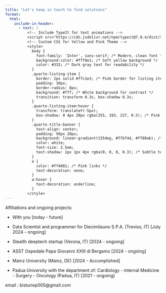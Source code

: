 ```yaml
---
title: "Let's keep in touch to find solutions"
format:
  html:
    include-in-header: 
      - text: |
          <!-- Include TypeIt for text animations -->
          <script src="https://cdn.jsdelivr.net/npm/typeit@7.0.4/dist/typeit.min.js"></script>
          <!-- Custom CSS for Yellow and Pink Theme -->
          <style>
            body {
              font-family: 'Inter', sans-serif; /* Modern, clean font */
              background-color: #fff8e1; /* Soft yellow background */
              color: #333; /* Dark gray text for readability */
            }
            .quarto-listing-item {
              border: 2px solid #ffc1e3; /* Pink border for listing items */
              padding: 10px;
              border-radius: 8px;
              background: #fff; /* White background for contrast */
              transition: transform 0.3s, box-shadow 0.3s;
            }
            .quarto-listing-item:hover {
              transform: translateY(-5px);
              box-shadow: 0 4px 20px rgba(255, 193, 227, 0.5); /* Pink shadow */
            }
            .quarto-title-banner {
              text-align: center;
              padding: 50px 20px;
              background: linear-gradient(135deg, #ffb74d, #ff80ab); /* Gradient: yellow to pink */
              color: white;
              font-size: 2.5em;
              text-shadow: 1px 1px 4px rgba(0, 0, 0, 0.3); /* Subtle text shadow */
            }
            a {
              color: #ff4081; /* Pink links */
              text-decoration: none;
            }
            a:hover {
              text-decoration: underline;
            }
          </style>
---
```


Affiliations and ongoing projects:

- With you [today - future]

- Data Scientist and programmer for Diecimilauno S.P.A. (Treviso, IT) [July 2024 - ongoing]

- Stealth deeptech startup (Verona, IT) [2024 - ongoing]

- ASST Ospedale Papa Giovanni XXIII di Bergamo [2024 - ongoing]

- Mainz University (Mainz, DE) [2024 - Accomplished]

- Padua University with the department of: Cardiology - internal Medicine - Surgery - Oncology (Padua, IT) [2021 - ongoing]



email : bisturiep005@gmail.com
